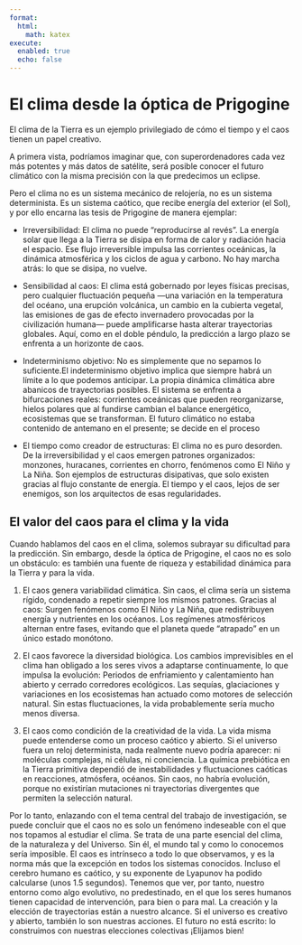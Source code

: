 ```yaml
---
format:
  html:
    math: katex
execute:
  enabled: true
  echo: false
---
```


# El clima desde la óptica de Prigogine

El clima de la Tierra es un ejemplo privilegiado de cómo el tiempo y el caos tienen un papel creativo.

A primera vista, podríamos imaginar que, con superordenadores cada vez más potentes y más datos de satélite, será posible conocer el futuro climático con la misma precisión con la que predecimos un eclipse. 

Pero el clima no es un sistema mecánico de relojería, no es un sistema determinista. Es un sistema caótico, que recibe energía del exterior (el Sol), y por ello encarna las tesis de Prigogine de manera ejemplar:

* Irreversibilidad: El clima no puede “reproducirse al revés”. La energía solar que llega a la Tierra se disipa en forma de calor y radiación hacia el espacio. Ese flujo irreversible impulsa las corrientes oceánicas, la dinámica atmosférica y los ciclos de agua y carbono. No hay marcha atrás: lo que se disipa, no vuelve.

* Sensibilidad al caos: El clima está gobernado por leyes físicas precisas, pero cualquier fluctuación pequeña —una variación en la temperatura del océano, una erupción volcánica, un cambio en la cubierta vegetal, las emisiones de gas de efecto invernadero provocadas por la civilización humana— puede amplificarse hasta alterar trayectorias globales. Aquí, como en el doble péndulo, la predicción a largo plazo se enfrenta a un horizonte de caos.

* Indeterminismo objetivo: No es simplemente que no sepamos lo suficiente.El indeterminismo objetivo implica que siempre habrá un límite a lo que podemos anticipar.  La propia dinámica climática abre abanicos de trayectorias posibles. El sistema se enfrenta a bifurcaciones reales: corrientes oceánicas que pueden reorganizarse, hielos polares que al fundirse cambian el balance energético, ecosistemas que se transforman. El futuro climático no estaba contenido de antemano en el presente; se decide en el proceso

* El tiempo como creador de estructuras: El clima no es puro desorden. De la irreversibilidad y el caos emergen patrones organizados: monzones, huracanes, corrientes en chorro, fenómenos como El Niño y La Niña. Son ejemplos de estructuras disipativas, que solo existen gracias al flujo constante de energía. El tiempo y el caos, lejos de ser enemigos, son los arquitectos de esas regularidades.


## El valor del caos para el clima y la vida

Cuando hablamos del caos en el clima, solemos subrayar su dificultad para la predicción. Sin embargo, desde la óptica de Prigogine, el caos no es solo un obstáculo: es también una fuente de riqueza y estabilidad dinámica para la Tierra y para la vida.

1. El caos genera variabilidad climática. Sin caos, el clima sería un sistema rígido, condenado a repetir siempre los mismos patrones. Gracias al caos: Surgen fenómenos como El Niño y La Niña, que redistribuyen energía y nutrientes en los océanos. Los regímenes atmosféricos alternan entre fases, evitando que el planeta quede “atrapado” en un único estado monótono.

2. El caos favorece la diversidad biológica. Los cambios imprevisibles en el clima han obligado a los seres vivos a adaptarse continuamente, lo que impulsa la evolución: Periodos de enfriamiento y calentamiento han abierto y cerrado corredores ecológicos. Las sequías, glaciaciones y variaciones en los ecosistemas han actuado como motores de selección natural. Sin estas fluctuaciones, la vida probablemente sería mucho menos diversa.

3. El caos como condición de la creatividad de la vida. La vida misma puede entenderse como un proceso caótico y abierto. Si el universo fuera un reloj determinista, nada realmente nuevo podría aparecer: ni moléculas complejas, ni células, ni conciencia. La química prebiótica en la Tierra primitiva dependió de inestabilidades y fluctuaciones caóticas en reacciones, atmósfera, océanos. Sin caos, no habría evolución, porque no existirían mutaciones ni trayectorias divergentes que permiten la selección natural.

Por lo tanto, enlazando con el tema central del trabajo de investigación, se puede concluir que el caos no es solo un fenómeno indeseable con el que nos topamos al estudiar el clima. Se trata de una parte esencial del clima, de la naturaleza y del Universo. Sin él, el mundo tal y como lo conocemos sería imposible. El caos es intrínseco a todo lo que observamos, y es la norma más que la excepción en todos los sistemas conocidos. Incluso el cerebro humano es caótico, y su exponente de Lyapunov ha podido calcularse (unos 1.5 segundos). Tenemos que ver, por tanto, nuestro entorno como algo evolutivo, no predestinado, en el que los seres humanos tienen capacidad de intervención, para bien o para mal. La creación y la elección de trayectorias están a nuestro alcance. Si el universo es creativo y abierto, también lo son nuestras acciones. El futuro no está escrito: lo construimos con nuestras elecciones colectivas ¡Elijamos bien!
